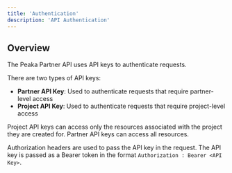 ```yaml
---
title: 'Authentication'
description: 'API Authentication'
---
```


## Overview

The Peaka Partner API uses API keys to authenticate requests.

There are two types of API keys:
- **Partner API Key**: Used to authenticate requests that require partner-level access
- **Project API Key**: Used to authenticate requests that require project-level access

Project API keys can access only the resources associated with the project they are created for. Partner API keys can access all resources.

Authorization headers are used to pass the API key in the request. The API key is passed as a Bearer token in the format
`Authorization : Bearer <API Key>`.
